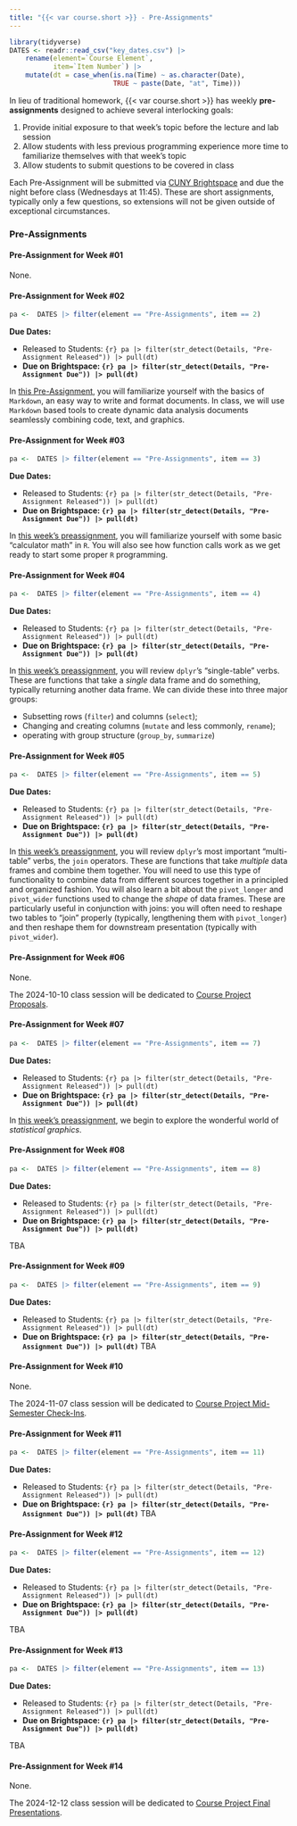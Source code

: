 ```yaml
---
title: "{{< var course.short >}} - Pre-Assignments"
---
```


```r
library(tidyverse)
DATES <- readr::read_csv("key_dates.csv") |>
    rename(element=`Course Element`,
           item=`Item Number`) |>
    mutate(dt = case_when(is.na(Time) ~ as.character(Date),
                          TRUE ~ paste(Date, "at", Time)))
```

In lieu of traditional homework, {{< var course.short >}} has weekly
**pre-assignments** designed to achieve several interlocking goals: 

1. Provide initial exposure to that week's topic before the lecture and lab session
2. Allow students with less previous programming experience more time to familiarize themselves with that week's topic
3. Allow students to submit questions to be covered in class

Each Pre-Assignment will be submitted via [CUNY Brightspace](https://brightspace.cuny.edu/)
and due the night before class (Wednesdays at 11:45). These are short assignments, 
typically only a few questions, so extensions will not be given outside of exceptional
circumstances. 

### Pre-Assignments

#### Pre-Assignment for Week #01

None.

#### Pre-Assignment for Week #02

```r
pa <-  DATES |> filter(element == "Pre-Assignments", item == 2)
```

**Due Dates:**

  - Released to Students: `{r} pa |> filter(str_detect(Details, "Pre-Assignment Released")) |> pull(dt)`
  - **Due on Brightspace: `{r} pa |> filter(str_detect(Details, "Pre-Assignment Due")) |> pull(dt)`**

In [this Pre-Assignment](./preassigns/pa02.html), you will familiarize yourself
with the basics of `Markdown`, an easy way to write and format documents. In class,
we will use `Markdown` based tools to create dynamic data analysis documents
seamlessly combining code, text, and graphics. 

#### Pre-Assignment for Week #03
```r
pa <-  DATES |> filter(element == "Pre-Assignments", item == 3)
```

**Due Dates:**

  - Released to Students: `{r} pa |> filter(str_detect(Details, "Pre-Assignment Released")) |> pull(dt)`
  - **Due on Brightspace: `{r} pa |> filter(str_detect(Details, "Pre-Assignment Due")) |> pull(dt)`**

In [this week's preassignment](./preassigns/pa03.html), you
will familiarize yourself with some basic "calculator math"
in `R`. You will also see how function calls work as we get
ready to start some proper `R` programming.

#### Pre-Assignment for Week #04

```r
pa <-  DATES |> filter(element == "Pre-Assignments", item == 4)
```

**Due Dates:**

  - Released to Students: `{r} pa |> filter(str_detect(Details, "Pre-Assignment Released")) |> pull(dt)`
  - **Due on Brightspace: `{r} pa |> filter(str_detect(Details, "Pre-Assignment Due")) |> pull(dt)`**
  
In [this week's preassignment](./preassigns/pa04.html), you will review
`dplyr`'s "single-table" verbs. These are functions that take a _single_ data 
frame and do something, typically returning another data frame. We can divide
these into three major groups: 

- Subsetting rows (`filter`) and columns (`select`); 
- Changing and creating columns (`mutate` and less commonly, `rename`); 
- operating with group structure (`group_by`, `summarize`)


#### Pre-Assignment for Week #05

```r
pa <-  DATES |> filter(element == "Pre-Assignments", item == 5)
```

**Due Dates:**

  - Released to Students: `{r} pa |> filter(str_detect(Details, "Pre-Assignment Released")) |> pull(dt)`
  - **Due on Brightspace: `{r} pa |> filter(str_detect(Details, "Pre-Assignment Due")) |> pull(dt)`**

In [this week's preassignment](./preassigns/pa05.html), you will review
`dplyr`'s most important "multi-table" verbs, the `join` operators. These are
functions that take _multiple_ data frames and combine them together. You will
need to use this type of functionality to combine data from different sources
together in a principled and organized fashion. You will also learn a bit
about the `pivot_longer` and `pivot_wider` functions used to change the
_shape_ of data frames. These are particularly useful in conjunction with 
joins: you will often need to reshape two tables to "join" properly
(typically, lengthening them with `pivot_longer`) and then reshape them
for downstream presentation (typically with `pivot_wider`). 

#### Pre-Assignment for Week #06

None. 

The 2024-10-10 class session will be dedicated to [Course Project Proposals](./project.html).

#### Pre-Assignment for Week #07

```r
pa <-  DATES |> filter(element == "Pre-Assignments", item == 7)
```

**Due Dates:**

  - Released to Students: `{r} pa |> filter(str_detect(Details, "Pre-Assignment Released")) |> pull(dt)`
  - **Due on Brightspace: `{r} pa |> filter(str_detect(Details, "Pre-Assignment Due")) |> pull(dt)`**

In [this week's preassignment](./preassigns/pa07.html), we begin to explore
the wonderful world of _statistical graphics_.

#### Pre-Assignment for Week #08

```r
pa <-  DATES |> filter(element == "Pre-Assignments", item == 8)
```

**Due Dates:**

  - Released to Students: `{r} pa |> filter(str_detect(Details, "Pre-Assignment Released")) |> pull(dt)`
  - **Due on Brightspace: `{r} pa |> filter(str_detect(Details, "Pre-Assignment Due")) |> pull(dt)`**

TBA

#### Pre-Assignment for Week #09

```r
pa <-  DATES |> filter(element == "Pre-Assignments", item == 9)
```

**Due Dates:**

  - Released to Students: `{r} pa |> filter(str_detect(Details, "Pre-Assignment Released")) |> pull(dt)`
  - **Due on Brightspace: `{r} pa |> filter(str_detect(Details, "Pre-Assignment Due")) |> pull(dt)`**
TBA

#### Pre-Assignment for Week #10

None. 

The 2024-11-07 class session will be dedicated to [Course Project Mid-Semester Check-Ins](./project.html).


#### Pre-Assignment for Week #11

```r
pa <-  DATES |> filter(element == "Pre-Assignments", item == 11)
```

**Due Dates:**

  - Released to Students: `{r} pa |> filter(str_detect(Details, "Pre-Assignment Released")) |> pull(dt)`
  - **Due on Brightspace: `{r} pa |> filter(str_detect(Details, "Pre-Assignment Due")) |> pull(dt)`**
TBA

#### Pre-Assignment for Week #12

```r
pa <-  DATES |> filter(element == "Pre-Assignments", item == 12)
```

**Due Dates:**

  - Released to Students: `{r} pa |> filter(str_detect(Details, "Pre-Assignment Released")) |> pull(dt)`
  - **Due on Brightspace: `{r} pa |> filter(str_detect(Details, "Pre-Assignment Due")) |> pull(dt)`**

TBA

#### Pre-Assignment for Week #13

```r
pa <-  DATES |> filter(element == "Pre-Assignments", item == 13)
```

**Due Dates:**

  - Released to Students: `{r} pa |> filter(str_detect(Details, "Pre-Assignment Released")) |> pull(dt)`
  - **Due on Brightspace: `{r} pa |> filter(str_detect(Details, "Pre-Assignment Due")) |> pull(dt)`**

TBA

#### Pre-Assignment for Week #14

None. 

The 2024-12-12 class session will be dedicated to [Course Project Final Presentations](./project.html).
